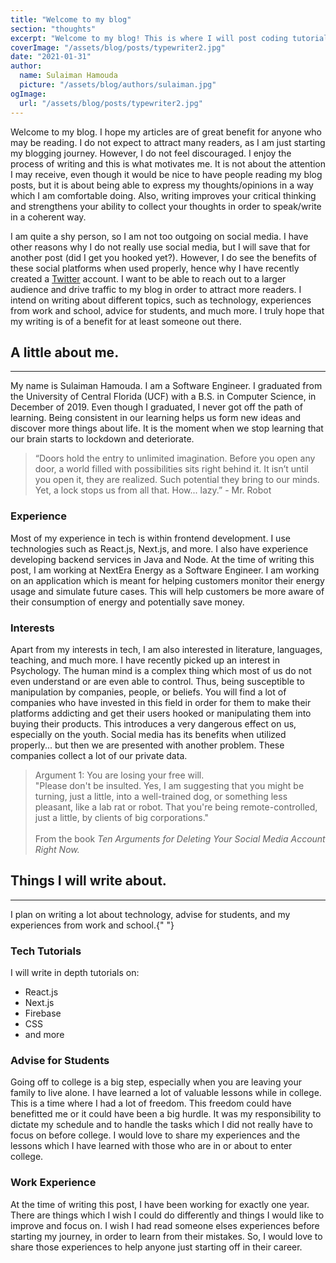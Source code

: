 ```yaml
---
title: "Welcome to my blog"
section: "thoughts"
excerpt: "Welcome to my blog! This is where I will post coding tutorials, write about my experiences from work and school, write advice for students, and more."
coverImage: "/assets/blog/posts/typewriter2.jpg"
date: "2021-01-31"
author:
  name: Sulaiman Hamouda
  picture: "/assets/blog/authors/sulaiman.jpg"
ogImage:
  url: "/assets/blog/posts/typewriter2.jpg"
---
```


Welcome to my blog. I hope my articles are of great benefit for anyone who may be reading. I do not expect to attract many readers, as I am just starting my blogging journey. However, I do not feel discouraged. I enjoy the process of writing and this is what motivates me. It is not about the attention I may receive, even though it would be nice to have people reading my blog posts, but it is about being able to express my thoughts/opinions in a way which I am comfortable doing. Also, writing improves your critical thinking and strengthens your ability to collect your thoughts in order to speak/write in a coherent way.

I am quite a shy person, so I am not too outgoing on social media. I have other reasons why I do not really use social media, but I will save that for another post (did I get you hooked yet?). However, I do see the benefits of these social platforms when used properly, hence why I have recently created a <a blue outerLink href="https://twitter.com/sulaimanhamouda">Twitter</a> account. I want to be able to reach out to a larger audience and drive traffic to my blog in order to attract more readers. I intend on writing about different topics, such as technology, experiences from work and school, advice for students, and much more. I truly hope that my writing is of a benefit for at least someone out there.

## A little about me.

<hr />
My name is Sulaiman Hamouda. I am a Software Engineer. I graduated from the University
of Central Florida (UCF) with a B.S. in Computer Science, in December of 2019. Even
though I graduated, I never got off the path of learning. Being consistent in our
learning helps us form new ideas and discover more things about life. It is the moment
when we stop learning that our brain starts to lockdown and deteriorate.

<blockquote>
  “Doors hold the entry to unlimited imagination. Before you open any door, a
  world filled with possibilities sits right behind it. It isn’t until you open
  it, they are realized. Such potential they bring to our minds. Yet, a lock
  stops us from all that. How... lazy.” - Mr. Robot
</blockquote>

### Experience

Most of my experience in tech is within frontend development. I use technologies such as React.js, Next.js, and more. I also have experience developing backend services in Java and Node. At the time of writing this post, I am working at NextEra Energy as a Software Engineer. I am working on an application which is meant for helping customers monitor their energy usage and simulate future cases. This will help customers be more aware of their consumption of energy and potentially save money.

### Interests

Apart from my interests in tech, I am also interested in literature, languages, teaching, and much more. I have recently picked up an interest in Psychology. The human mind is a complex thing which most of us do not even understand or are even able to control. Thus, being susceptible to manipulation by companies, people, or beliefs. You will find a lot of companies who have invested in this field in order for them to make their platforms addicting and get their users hooked or manipulating them into buying their products. This introduces a very dangerous effect on us, especially on the youth. Social media has its benefits when utilized properly... but then we are presented with another problem. These companies collect a lot of our private data.

<blockquote>
  Argument 1: You are losing your free will.
  <br />
  "Please don't be insulted. Yes, I am suggesting that you might be turning,
  just a little, into a well-trained dog, or something less pleasant, like a lab
  rat or robot. That you're being remote-controlled, just a little, by clients
  of big corporations."
  <br />
  <br />
  From the book <i>
    Ten Arguments for Deleting Your Social Media Account Right Now.
  </i>
</blockquote>

## Things I will write about.

<hr />I plan on writing a lot about technology, advise for students, and my
experiences from work and school.{" "}

### Tech Tutorials

I will write in depth tutorials on:

<ul>
  <li>React.js</li>
  <li>Next.js</li>
  <li>Firebase</li>
  <li>CSS</li>
  <li>and more</li>
</ul>

### Advise for Students

Going off to college is a big step, especially when you are leaving your family to live alone. I have learned a lot of valuable lessons while in college. This is a time where I had a lot of freedom. This freedom could have benefitted me or it could have been a big hurdle. It was my responsibility to dictate my schedule and to handle the tasks which I did not really have to focus on before college. I would love to share my experiences and the lessons which I have learned with those who are in or about to enter college.

### Work Experience

At the time of writing this post, I have been working for exactly one year. There are things which I wish I could do differently and things I would like to improve and focus on. I wish I had read someone elses experiences before starting my journey, in order to learn from their mistakes. So, I would love to share those experiences to help anyone just starting off in their career.
